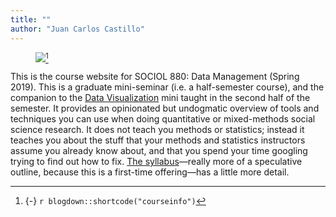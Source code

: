 ```yaml
---
title: ""
author: "Juan Carlos Castillo"
---
```


<figure>
[![](/images/cover_slide.png)](/images/cover_slide.png)^[{-} `r blogdown::shortcode("courseinfo")`]
</figure>



This is the course website for SOCIOL 880: Data Management (Spring 2019). This is a graduate mini-seminar (i.e. a half-semester course), and the companion to the [Data Visualization](https://socviz880.co) mini taught in the second half of the semester. It provides an opinionated but undogmatic overview of tools and techniques you can use when doing quantitative or mixed-methods social science research. It does not teach you methods or statistics; instead it teaches you about the stuff that your methods and statistics instructors assume you already know about, and that you spend your time googling trying to find out how to fix. [The syllabus](syllabus/)---really more of a speculative outline, because this is a first-time offering---has a little more detail.

